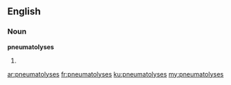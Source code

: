 ==English==
===Noun===
'''pneumatolyses'''
# {{plural of|[[pneumatolysis]]}}

[[ar:pneumatolyses]]
[[fr:pneumatolyses]]
[[ku:pneumatolyses]]
[[my:pneumatolyses]]